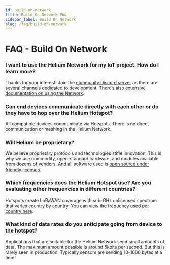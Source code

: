 ```yaml
---
id: build-on-network 
title: Build On Network FAQ
sidebar_label: Build On Network
slug: /faq/build-on-network
---
```


# FAQ - Build On Network

### I want to use the Helium Network for my IoT project. How do I learn more?
Thanks for your interest! Join the [community Discord server](https://discord.gg/helium) as there are several channels dedicated to development. There’s also [extensive documentation on using the Network](https://docs.helium.com/use-the-network). 

### Can end devices communicate directly with each other or do they have to hop over the Helium Hotspot?
All compatible devices communicate via Hotspots. There is no direct communication or meshing in the Helium Network.

### Will Helium be proprietary?
We believe proprietary protocols and technologies stifle innovation. This is why we use commodity, open-standard hardware, and modules available from dozens of vendors. And all software used is [open source under friendly licenses](https://docs.helium.com/open-source/open-source/#helium-is-open-source).

### Which frequencies does the Helium Hotspot use? Are you evaluating other frequencies in different countries?
Hotspots create LoRaWAN coverage with sub-GHz unlicensed spectrum that varies country by country.  You can [view the frequency used per country here](https://docs.helium.com/lorawan-on-helium/frequency-plans).

### What kind of data rates do you anticipate going from device to the hotspot?
Applications that are suitable for the Helium Network send small amounts of data. The maximum amount possible is around 5kbits per second. But this is rarely seen in production. Typically sensors are sending 10-1000 bytes at a time.
